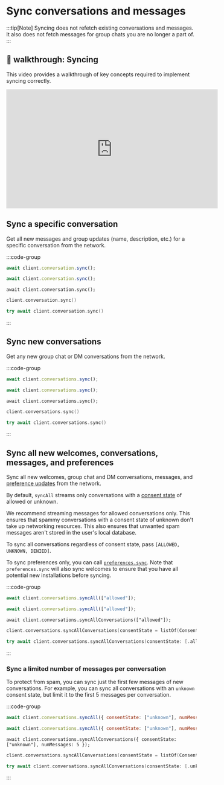 # Sync conversations and messages

:::tip[Note]
Syncing does not refetch existing conversations and messages. It also does not fetch messages for group chats you are no longer a part of.
:::

## 🎥 walkthrough: Syncing

This video provides a walkthrough of key concepts required to implement syncing correctly.

<iframe width="560" height="315" src="https://www.youtube.com/embed/jl7P0onApxw?si=YNafIHebx9Kxycos" title="YouTube video player" frameBorder="0" allow="accelerometer; autoplay; clipboard-write; encrypted-media; gyroscope; picture-in-picture; web-share" referrerPolicy="strict-origin-when-cross-origin" allowFullScreen></iframe>

## Sync a specific conversation

Get all new messages and group updates (name, description, etc.) for a specific conversation from the network.

:::code-group

```js [Browser]
await client.conversation.sync();
```

```js [Node]
await client.conversation.sync();
```

```tsx [React Native]
await client.conversation.sync();
```

```kotlin [Kotlin]
client.conversation.sync()
```

```swift [Swift]
try await client.conversation.sync()
```

:::

## Sync new conversations

Get any new group chat or DM conversations from the network.

:::code-group

```js [Browser]
await client.conversations.sync();
```

```js [Node]
await client.conversations.sync();
```

```tsx [React Native]
await client.conversations.sync();
```

```kotlin [Kotlin]
client.conversations.sync()
```

```swift [Swift]
try await client.conversations.sync()
```

:::

## Sync all new welcomes, conversations, messages, and preferences

Sync all new welcomes, group chat and DM conversations, messages, and [preference updates](/inboxes/sync-preferences) from the network.

By default, `syncAll` streams only conversations with a [consent state](/inboxes/user-consent/user-consent#how-user-consent-preferences-are-set) of allowed or unknown.

We recommend streaming messages for allowed conversations only. This ensures that spammy conversations with a consent state of unknown don't take up networking resources. This also ensures that unwanted spam messages aren't stored in the user's local database.

To sync all conversations regardless of consent state, pass `[ALLOWED, UNKNOWN, DENIED]`.

To sync preferences only, you can call [`preferences.sync`](/inboxes/sync-preferences). Note that `preferences.sync` will also sync welcomes to ensure that you have all potential new installations before syncing.

:::code-group

```js [Browser]
await client.conversations.syncAll(["allowed"]);
```

```js [Node]
await client.conversations.syncAll(["allowed"]);
```

```tsx [React Native]
await client.conversations.syncAllConversations(["allowed"]);
```

```kotlin [Kotlin]
client.conversations.syncAllConversations(consentState = listOf(ConsentState.ALLOWED))
```

```swift [Swift]
try await client.conversations.syncAllConversations(consentState: [.allowed])
```

:::

### Sync a limited number of messages per conversation

To protect from spam, you can sync just the first few messages of new conversations. For example, you can sync all conversations with an `unknown` consent state, but limit it to the first 5 messages per conversation.

:::code-group

```js [Browser]
await client.conversations.syncAll({ consentState: ["unknown"], numMessages: 5 });
```

```js [Node]
await client.conversations.syncAll({ consentState: ["unknown"], numMessages: 5 });
```

```tsx [React Native]
await client.conversations.syncAllConversations({ consentState: ["unknown"], numMessages: 5 });
```

```kotlin [Kotlin]
client.conversations.syncAllConversations(consentState = listOf(ConsentState.UNKNOWN), numMessages = 5)
```

```swift [Swift]
try await client.conversations.syncAllConversations(consentState: [.unknown], numMessages: 5)
```

:::